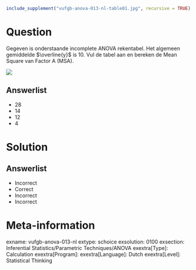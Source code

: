 ```{r, echo = FALSE, results = "hide"}
include_supplement("vufgb-anova-013-nl-table01.jpg", recursive = TRUE)
```

Question
========

Gegeven is onderstaande incomplete ANOVA rekentabel. Het algemeen gemiddelde $\overline{y}$ is 10. Vul de tabel aan en bereken de Mean Square van Factor A (MSA).

![](vufgb-anova-013-nl-table01.jpg)
  
Answerlist
----------
* 28
* 14
* 12
* 4


Solution
========

Answerlist
----------
* Incorrect
* Correct
* Incorrect
* Incorrect

Meta-information
================
exname: vufgb-anova-013-nl
extype: schoice
exsolution: 0100
exsection: Inferential Statistics/Parametric Techniques/ANOVA
exextra[Type]: Calculation
exextra[Program]: 
exextra[Language]: Dutch
exextra[Level]: Statistical Thinking